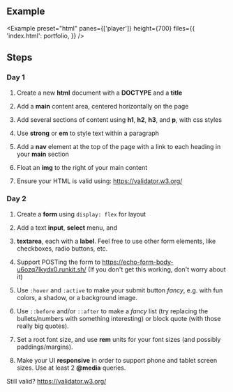 
## Example

<Example
  preset="html"
  panes={['player']}
  height={700}
  files={{
    'index.html': portfolio,
  }}
/>

## Steps

### Day 1

1. Create a new **html** document with a **DOCTYPE** and a **title**

2. Add a **main** content area, centered horizontally on the page

3. Add several sections of content using **h1**, **h2**, **h3**, and **p**, with css styles

4. Use **strong** or **em** to style text within a paragraph

5. Add a **nav** element at the top of the page with a link to each heading in your **main** section

6. Float an **img** to the right of your main content

7. Ensure your HTML is valid using: https://validator.w3.org/

### Day 2

1. Create a **form** using `display: flex` for layout

2. Add a text **input**, **select** menu, and

3. **textarea**, each with a **label**. Feel free to use other form elements, like checkboxes, radio buttons, etc.

4. Support POSTing the form to https://echo-form-body-u6ozq7lkydx0.runkit.sh/ (If you don't get this
   working, don't worry about it)

5. Use `:hover` and `:active` to make your submit
   button <em>fancy</em>, e.g. with fun colors, a shadow, or a
   background image.

6. Use `::before` and/or `::after` to make a <em>fancy</em> list (try replacing the bullets/numbers with something interesting)
   or block quote (with those really big quotes).

7. Set a root font size, and use **rem** units for your font sizes (and possibly paddings/margins).

8. Make your UI **responsive** in order to support phone and tablet screen sizes. Use at least 2 **@media** queries.

Still valid? https://validator.w3.org/
